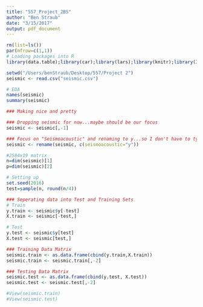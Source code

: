 ```yaml
---
title: "557_Project_2BS"
author: "Ben Straub"
date: "3/15/2017"
output: pdf_document
---
```



```r
rm(list=ls())
par(mfrow=c(1,1))
# Loading packages into R
library(data.table);library(car);library(lars);library(knitr);library(ISLR);library(leaps);library(glmnet);library(MASS);library(reshape)

setwd("/Users/benStraub/Desktop/557/Project 2")
seismic <- read.csv("seismic.csv")
```

```r
# EDA
names(seismic)
summary(seismic)
```

```r
### Making nice and pretty

### Dropping seismic for now...maybe should be our focus
seismic <- seismic[,-1]

### Focus on "Seismoacoustic" and renaming to y...so I don't have to type it!!
seismic <- rename(seismic, c(seismoacoustic="y"))

#2584x19 matrix
n=dim(seismic)[1]
p=dim(seismic)[2]

# Setting up 
set.seed(2016)
test=sample(n, round(n/4))

### Seperating data into Test and Training Sets
# Train
y.train <- seismic$y[-test]
X.train <- seismic[-test,]

# Test
y.test <- seismic$y[test]
X.test <- seismic[test,]

### Training Data Matrix
seismic.train <- as.data.frame(cbind(y.train,X.train))
seismic.train <- seismic.train[,-2]

### Testing Data Matrix
seismic.test <- as.data.frame(cbind(y.test, X.test))
seismic.test <- seismic.test[,-2]

#View(seismic.train)
#View(seismic.test)
```




